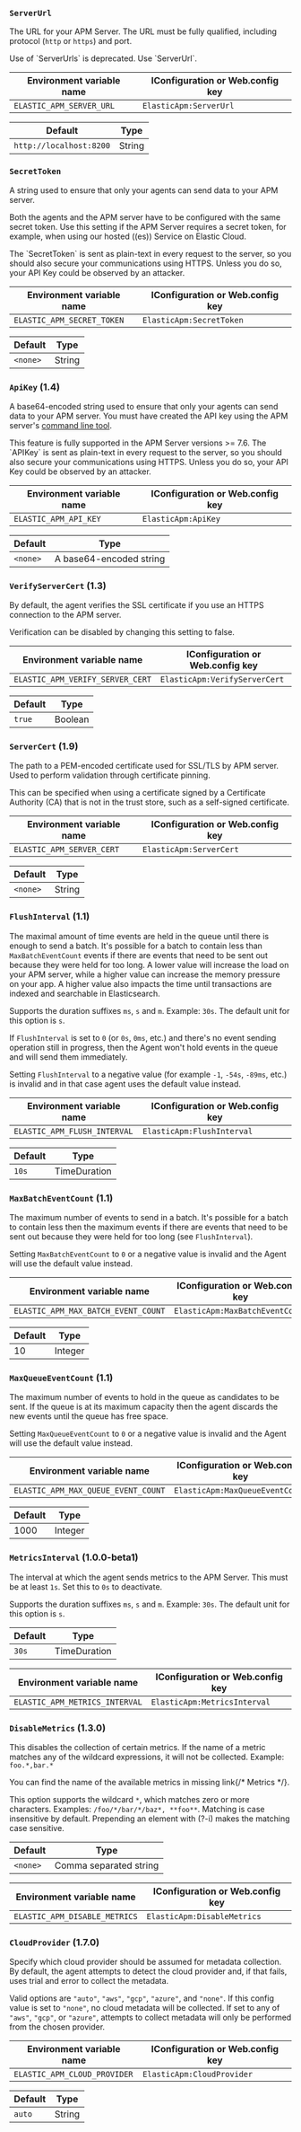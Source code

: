 

<div id="config-reporter"></div>

<div id="config-server-url"></div>

### `ServerUrl`

The URL for your APM Server. The URL must be fully qualified, including protocol (`http` or `https`) and port.

<DocCallOut title="Important" color="warning">
Use of `ServerUrls` is deprecated. Use `ServerUrl`.
</DocCallOut>

| Environment variable name | IConfiguration or Web.config key |
|---|---|
| `ELASTIC_APM_SERVER_URL` | `ElasticApm:ServerUrl` |

| Default | Type |
|---|---|
| `http://localhost:8200` | String |

<div id="config-secret-token"></div>

### `SecretToken`

A string used to ensure that only your agents can send data to your APM server.

Both the agents and the APM server have to be configured with the same secret token.
Use this setting if the APM Server requires a secret token, for example, when using our hosted ((es)) Service on Elastic Cloud.

<DocCallOut title="Warning" color="warning">
The `SecretToken` is sent as plain-text in every request to the server, so you should also secure
your communications using HTTPS. Unless you do so, your API Key could be observed by an attacker.
</DocCallOut>

| Environment variable name | IConfiguration or Web.config key |
|---|---|
| `ELASTIC_APM_SECRET_TOKEN` | `ElasticApm:SecretToken` |

| Default | Type |
|---|---|
| `<none>`                | String |

<div id="config-api-key"></div>

### `ApiKey` (<DocBadgeAdded tipContent="Added in 1.4">1.4</DocBadgeAdded>)

A base64-encoded string used to ensure that only your agents can send data to your APM server.
You must have created the API key using the APM server's [command line tool](((apm-guide-ref))/api-key.html).

<DocCallOut title="Note">
This feature is fully supported in the APM Server versions >= 7.6.
</DocCallOut>

<DocCallOut title="Warning" color="warning">
The `APIKey` is sent as plain-text in every request to the server, so you should also secure
your communications using HTTPS. Unless you do so, your API Key could be observed by an attacker.
</DocCallOut>

| Environment variable name | IConfiguration or Web.config key |
|---|---|
| `ELASTIC_APM_API_KEY`      | `ElasticApm:ApiKey` |

| Default | Type |
|---|---|
| `<none>`                | A base64-encoded string |

<div id="config-verify-server-cert"></div>

### `VerifyServerCert` (<DocBadgeAdded tipContent="Added in 1.3">1.3</DocBadgeAdded>)

By default, the agent verifies the SSL certificate if you use an HTTPS connection to the APM server.

Verification can be disabled by changing this setting to false.

| Environment variable name | IConfiguration or Web.config key |
|---|---|
| `ELASTIC_APM_VERIFY_SERVER_CERT` | `ElasticApm:VerifyServerCert` |

| Default | Type |
|---|---|
| `true`                  | Boolean |

<div id="config-server-cert"></div>

### `ServerCert` (<DocBadgeAdded tipContent="Added in 1.9">1.9</DocBadgeAdded>)

The path to a PEM-encoded certificate used for SSL/TLS by APM server. Used to perform validation 
through certificate pinning. 

This can be specified when using a certificate signed by a Certificate Authority (CA) that is not in 
the trust store, such as a self-signed certificate.

| Environment variable name | IConfiguration or Web.config key |
|---|---|
| `ELASTIC_APM_SERVER_CERT` | `ElasticApm:ServerCert` |

| Default | Type |
|---|---|
| `<none>`                  | String |

<div id="config-flush-interval"></div>

### `FlushInterval` (<DocBadgeAdded tipContent="Added in 1.1">1.1</DocBadgeAdded>)

The maximal amount of time events are held in the queue until there is enough to send a batch.
It's possible for a batch to contain less than <DocLink id="serverlessObservabilityApmAgentsNetConfigure" section="maxbatcheventcount-added[11]">`MaxBatchEventCount`</DocLink> events
if there are events that need to be sent out because they were held for too long. 
A lower value will increase the load on your APM server,
while a higher value can increase the memory pressure on your app.
A higher value also impacts the time until transactions are indexed and searchable in Elasticsearch.

Supports the duration suffixes `ms`, `s` and `m`.
Example: `30s`.
The default unit for this option is `s`.

If `FlushInterval` is set to `0` (or `0s`, `0ms`, etc.) and
there's no event sending operation still in progress,
then the Agent won't hold events in the queue and will send them immediately.

Setting `FlushInterval` to a negative value (for example `-1`, `-54s`, `-89ms`, etc.) is invalid and
in that case agent uses the default value instead.

| Environment variable name | IConfiguration or Web.config key |
|---|---|
| `ELASTIC_APM_FLUSH_INTERVAL` | `ElasticApm:FlushInterval` |

| Default | Type |
|---|---|
| `10s`                   | TimeDuration |

<div id="config-max-batch-event-count"></div>

### `MaxBatchEventCount` (<DocBadgeAdded tipContent="Added in 1.1">1.1</DocBadgeAdded>)

The maximum number of events to send in a batch.
It's possible for a batch to contain less then the maximum events
if there are events that need to be sent out because they were held for too long
 (see <DocLink id="serverlessObservabilityApmAgentsNetConfigure" section="flushinterval-added[11]">`FlushInterval`</DocLink>).

Setting `MaxBatchEventCount` to `0` or a negative value is invalid and
the Agent will use the default value instead.

| Environment variable name | IConfiguration or Web.config key |
|---|---|
| `ELASTIC_APM_MAX_BATCH_EVENT_COUNT` | `ElasticApm:MaxBatchEventCount` |

| Default | Type |
|---|---|
| 10                      | Integer |

<div id="config-max-queue-event-count"></div>

### `MaxQueueEventCount` (<DocBadgeAdded tipContent="Added in 1.1">1.1</DocBadgeAdded>)

The maximum number of events to hold in the queue as candidates to be sent.
If the queue is at its maximum capacity then the agent discards the new events
until the queue has free space.

Setting `MaxQueueEventCount` to `0` or a negative value is invalid and the Agent will use the default value instead.

| Environment variable name | IConfiguration or Web.config key |
|---|---|
| `ELASTIC_APM_MAX_QUEUE_EVENT_COUNT` | `ElasticApm:MaxQueueEventCount` |

| Default | Type |
|---|---|
| 1000                    | Integer |

<div id="config-metrics-interval"></div>

### `MetricsInterval` (<DocBadgeAdded tipContent="Added in 1.0.0-beta1">1.0.0-beta1</DocBadgeAdded>)

The interval at which the agent sends metrics to the APM Server.
This must be at least `1s`.
Set this to `0s` to deactivate.

Supports the duration suffixes `ms`, `s` and `m`.
Example: `30s`.
The default unit for this option is `s`.

| Default | Type |
|---|---|
| `30s`                   | TimeDuration |

| Environment variable name | IConfiguration or Web.config key |
|---|---|
| `ELASTIC_APM_METRICS_INTERVAL` | `ElasticApm:MetricsInterval` |

<div id="config-disable-metrics"></div>

### `DisableMetrics` (<DocBadgeAdded tipContent="Added in 1.3.0">1.3.0</DocBadgeAdded>)

This disables the collection of certain metrics. If the name of a metric matches any of the wildcard expressions, it will not be collected. Example: `foo.*,bar.*`

You can find the name of the available metrics in <DocBadge><DocIcon size="s" type="unlink" title="missing link"/> missing link</DocBadge>{/*  <DocLink id="enApmAgentDotnetMetrics">Metrics</DocLink> */}.

This option supports the wildcard `*`, which matches zero or more characters. Examples: `/foo/*/bar/*/baz*, **foo**`. Matching is case insensitive by default. Prepending an element with (?-i) makes the matching case sensitive.

| Default | Type |
|---|---|
| `<none>`                  | Comma separated string |

| Environment variable name | IConfiguration or Web.config key |
|---|---|
| `ELASTIC_APM_DISABLE_METRICS` | `ElasticApm:DisableMetrics` |

<div id="config-cloud-provider"></div>

### `CloudProvider` (<DocBadgeAdded tipContent="Added in 1.7.0">1.7.0</DocBadgeAdded>)

Specify which cloud provider should be assumed for metadata collection. By default, the agent attempts to detect the cloud provider and, if that fails, uses trial and error to collect the metadata.

Valid options are `"auto"`, `"aws"`, `"gcp"`, `"azure"`, and `"none"`. If this config value is set to `"none"`, no cloud metadata will be collected. If set to any of
`"aws"`, `"gcp"`, or `"azure"`, attempts to collect metadata will only be performed
from the chosen provider.

| Environment variable name | IConfiguration or Web.config key |
|---|---|
| `ELASTIC_APM_CLOUD_PROVIDER`   | `ElasticApm:CloudProvider` |

| Default | Type |
|---|---|
| `auto`  | String |

